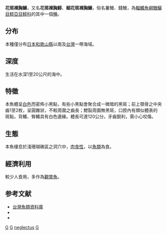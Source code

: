 {{Speciesbox 
| status = LC
| status_system = IUCN3.1
| taxon = Gymnothorax neglectus
| authority =  [[Tanaka|Tanaka]], 1911
}}

'''花斑裸胸鱔'''，又名'''花斑裸胸鯙'''、'''細花斑裸胸鱔'''，俗名薯鰻、錢鰻，為[[輻鰭魚綱|輻鰭魚綱]][[鰻鱺目|鰻鱺目]][[鯙亞目|鯙亞目]][[鯙科|鯙科]]的其中一個[[種|種]]。

==分布==
本種僅分布[[日本|日本]][[和歌山縣|和歌山縣]]以南及[[台灣|台灣]]一帶海域。

==深度==
生活在水深1至20公尺的海中。

==特徵==
本魚體呈[[白色|白色]]而密佈小黑點，有些小黑點會聚合成一微暗的黑斑；前上顎骨之中央齒1至2枚，呈圓錐狀，不較周圍之齒長；鰓裂周圍無黑斑，口腔內有類似體表的斑點，背鰭、臀鰭具有白色邊緣。體長可達120公分。牙齒銳利，需小心咬傷。

==生態==
本魚棲息於淺珊瑚礁區之洞穴中，[[肉食性|肉食性]]，以[[魚類|魚類]]為食。

==經濟利用==
較少人食用，多作為[[觀賞魚|觀賞魚]]。

==参考文献==
*[http://fishdb.sinica.edu.tw/ 台灣魚類資料庫] {{Wayback|url=http://fishdb.sinica.edu.tw/ |date=20160304193340 }}
*{{FishBase_species|genus=Gymnothorax|species=neglectus|year=2012|month=10}}
* {{TaiBNET| zh=花斑裸胸鯙 | id=380765 | binomial=Gymnothorax neglectus | authority=Tanaka, 1911 | var= | accessdate=2013-01-24}}
{{Taxonbar|from=Q3201608}}

[[Category:食用鱼|G]]
[[Category:觀賞魚|G]]
[[Category:裸胸鱔屬|neglectus]]
[[Category:1911年描述的魚類|G]]